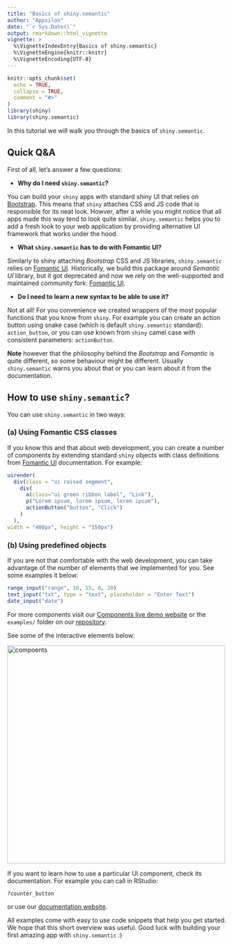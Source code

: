 ```yaml
---
title: "Basics of shiny.semantic"
author: "Appsilon"
date: "`r Sys.Date()`"
output: rmarkdown::html_vignette
vignette: >
  %\VignetteIndexEntry{Basics of shiny.semantic}
  %\VignetteEngine{knitr::knitr}
  %\VignetteEncoding{UTF-8}
---
```


```r
knitr::opts_chunk$set(
  echo = TRUE,
  collapse = TRUE,
  comment = "#>"
)
library(shiny)
library(shiny.semantic)
```


In this tutorial we will walk you through the basics of `shiny.semantic`. 

## Quick Q&A

First of all, let's answer a few questions:

- **Why do I need `shiny.semantic`?**

You can build your `shiny` apps with standard shiny UI that relies on [Bootstrap](https://getbootstrap.com/).
This means that `shiny` attaches CSS and JS code that is responsible for its neat look.
Howver, after a while you might notice that all apps made this way tend to look quite similar.
`shiny.semantic` helps you to add a fresh look to your web application by providing alternative
UI framework that works under the hood.

- **What `shiny.semantic` has to do with Fomantic UI?**

Similarly to shiny attaching *Bootstrap* CSS and JS libraries, `shiny.semantic` relies on
[Fomantic UI](fomantic-ui.com/). Historically, we build this package around *Semantic UI*
library, but it got deprecated and now we rely on the well-supported and maintained 
community fork: [Fomantic UI](fomantic-ui.com/).

- **Do I need to learn a new syntax to be able to use it?**

Not at all! For you convenience we created wrappers of the most popular functions
that you know from `shiny`. For example you can create an action button using
snake case (which is default `shiny.semantic` standard): `action_button`, or
you can use known from `shiny` camel case with consistent parameters: `actionButton`.

**Note** however that the philosophy behind the *Bootstrap* and *Fomantic* is quite
different, so some behaviour might be different. Usually `shiny.semantic` warns you about
that or you can learn about it from the documentation.


## How to use `shiny.semantic`?

You can use `shiny.semantic` in two ways:

### (a) Using Fomantic CSS classes

If you know this and that about web development, you can create a number of components
by extending standard `shiny` objects with class definitions from [Fomantic UI](fomantic-ui.com/)
documentation. For example:

```r
uirender(
  div(class = "ui raised segment",
    div(
      a(class="ui green ribbon label", "Link"),
      p("Lorem ipsum, lorem ipsum, lorem ipsum"),
      actionButton("button", "Click")
    )
  ),
width = "400px", height = "150px")
```


### (b) Using predefined objects

If you are not that comfortable with the web development, you can take advantage of the 
number of elements that we implemented for you. See some examples it below:

```r
range_input("range", 10, 15, 0, 20)
text_input("txt", type = "text", placeholder = "Enter Text")
date_input("date")
```

For more components visit our [Components live demo website](https://demo.appsilon.ai/semantic/)
or the `examples/` folder on our [repository](https://github.com/Appsilon/shiny.semantic/).

See some of the interactive elements below:

<img src="https://raw.githubusercontent.com/Appsilon/shiny.semantic/develop/man/figures/semantic_components.png" alt="compoents" width="500"/>

If you want to learn how to use a particular UI component, check its documentation. For example  you can call in RStudio:

```r
?counter_button
```

or use our [documentation website](https://appsilon.github.io/shiny.semantic/).

All examples come with easy to use code snippets that help you get started.
We hope that this short overview was useful. Good luck with building your first amazing
app with `shiny.semantic` :)